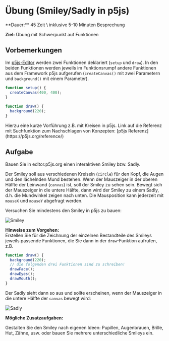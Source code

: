 
# Übung (Smiley/Sadly in p5js)

<Callout>
  **Dauer:** 45 Zeit \
  inklusive 5-10 Minuten Besprechung

  **Ziel:** Übung mit Schwerpunkt auf Funktionen
</Callout>

## Vorbemerkungen

Im [p5js-Editor](https://editor.p5js.org) 
werden zwei Funktionen deklariert (`setup` und
`draw`). In den beiden Funktionen werden jeweils 
im Funktionsrumpf andere Funktionen aus dem 
Framework p5js aufgerufen (`createCanvas()` mit 
zwei Parametern und `background()` mit einem 
Parameter).

```js	
function setup() {	
  createCanvas(400, 400);	
}
	
function draw() {
  background(220);	
}
```

<Callout type="info">
Hierzu eine kurze Vorführung z.B. mit Kreisen
in p5js. Link auf die Referenz mit Suchfunktion
zum Nachschlagen von Konzepten: 
[p5js Referenz](https://p5js.org/reference/)
</Callout>

## Aufgabe
Bauen Sie in editor.p5js.org einen interaktiven Smiley bzw. Sadly.

Der Smiley soll aus verschiedenen Kreiseln (`circle`) 
für den Kopf, die Augen und den lächelnden Mund 
bestehen. Wenn der Mauszeiger in der oberen Hälfte 
der Leinwand (`canvas`) ist, soll der Smiley zu sehen 
sein. Bewegt sich der Mauszeiger in die untere 
Hälfte, dann wird der Smiley zu einem Sadly, d.h. die 
Mundwinkel zeigen nach unten. Die Mausposition kann 
jederzeit mit `mouseX` und `mouseY` abgefragt werden.

Versuchen Sie mindestens den Smiley in p5js zu
bauen:

![Smiley](/images/prog/smiley.png)

**Hinweise zum Vorgehen:** \
Erstellen Sie für die Zeichnung der einzelnen Bestandteile 
des Smileys jeweils passende Funktionen, die Sie dann in
der `draw`-Funktion aufrufen, z.B.

```js
function draw() {
  background(220);
  // die folgenden drei Funktionen sind zu schreiben!
  drawFace();
  drawEyes();
  drawMouth();
}
```

Der Sadly sieht dann so aus und sollte erscheinen,
wenn der Mauszeiger in die untere Hälfte der `canvas`
bewegt wird:

![Sadly](/images/prog/sadley.png)

**Mögliche Zusatzaufgaben:**

Gestalten Sie den Smiley nach eigenen Ideen: 
Pupillen, Augenbrauen, Brille, Hut, Zähne, usw. 
oder bauen Sie mehrere unterschiedliche Smileys ein.